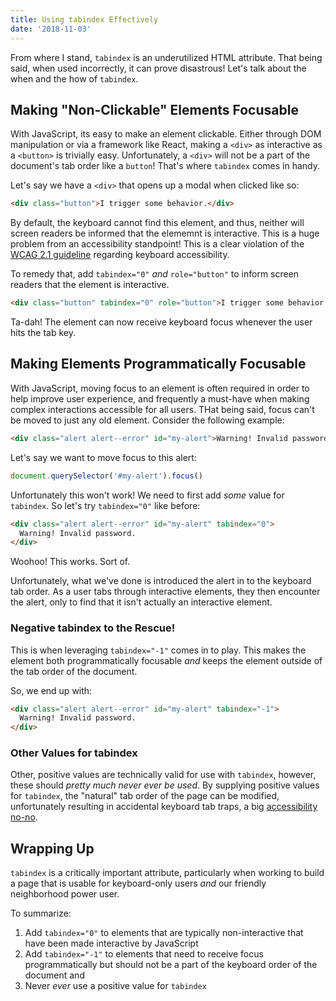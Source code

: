 ```yaml
---
title: Using tabindex Effectively
date: '2018-11-03'
---
```


From where I stand, `tabindex` is an underutilized HTML attribute. That being said, when used incorrectly, it can prove disastrous! Let's talk about the when and the how of `tabindex`.

## Making "Non-Clickable" Elements Focusable

With JavaScript, its easy to make an element clickable. Either through DOM manipulation or via a framework like React, making a `<div>` as interactive as a `<button>` is trivially easy. Unfortunately, a `<div>` will not be a part of the document's tab order like a `button`! That's where `tabindex` comes in handy.

Let's say we have a `<div>` that opens up a modal when clicked like so:

```html
<div class="button">I trigger some behavior.</div>
```

By default, the keyboard cannot find this element, and thus, neither will screen readers be informed that the elememnt is interactive. This is a huge problem from an accessibility standpoint! This is a clear violation of the [WCAG 2.1 guideline](https://www.w3.org/TR/WCAG21/#keyboard-accessible) regarding keyboard accessibility.

To remedy that, add `tabindex="0"` _and_ `role="button"` to inform screen readers that the element is interactive.

```html
<div class="button" tabindex="0" role="button">I trigger some behavior.</div>
```

Ta-dah! The element can now receive keyboard focus whenever the user hits the tab key.

## Making Elements Programmatically Focusable

With JavaScript, moving focus to an element is often required in order to help improve user experience, and frequently a must-have when making complex interactions accessible for all users. THat being said, focus can't be moved to just any old element. Consider the following example:

```html
<div class="alert alert--error" id="my-alert">Warning! Invalid password.</div>
```

Let's say we want to move focus to this alert:

```javascript
document.querySelector('#my-alert').focus()
```

Unfortunately this won't work! We need to first add _some_ value for `tabindex`. So let's try `tabindex="0"` like before:

```html
<div class="alert alert--error" id="my-alert" tabindex="0">
  Warning! Invalid password.
</div>
```

Woohoo! This works. Sort of.

Unfortunately, what we've done is introduced the alert in to the keyboard tab order. As a user tabs through interactive elements, they then encounter the alert, only to find that it isn't actually an interactive element.

### Negative tabindex to the Rescue!

This is when leveraging `tabindex="-1"` comes in to play. This makes the element both programmatically focusable _and_ keeps the element outside of the tab order of the document.

So, we end up with:

```html
<div class="alert alert--error" id="my-alert" tabindex="-1">
  Warning! Invalid password.
</div>
```

### Other Values for tabindex

Other, positive values are technically valid for use with `tabindex`, however, these should _pretty much never ever be used_. By supplying positive values for `tabindex`, the "natural" tab order of the page can be modified, unfortunately resulting in accidental keyboard tab traps, a big [accessibility no-no](https://www.w3.org/TR/WCAG21/#no-keyboard-trap).

## Wrapping Up

`tabindex` is a critically important attribute, particularly when working to build a page that is usable for keyboard-only users _and_ our friendly neighborhood power user.

To summarize:

1. Add `tabindex="0"` to elements that are typically non-interactive that have been made interactive by JavaScript
2. Add `tabindex="-1"` to elements that need to receive focus programmatically but should not be a part of the keyboard order of the document and
3. Never _ever_ use a positive value for `tabindex`
